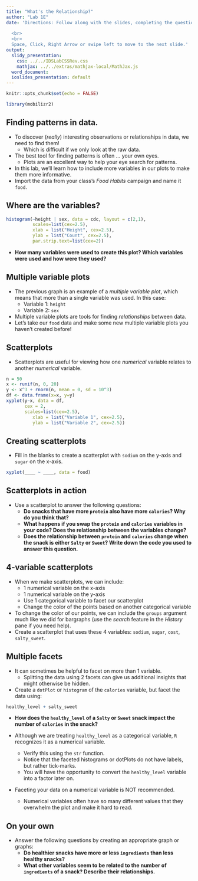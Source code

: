 ```yaml
---
title: "What's the Relationship?"
author: "Lab 1E"
date: 'Directions: Follow along with the slides, completing the questions in <font color=#25679E><b>blue</b></font> on your computer, and answering the questions in **red** in your journal.  
  
  <br>
  <br>
  Space, Click, Right Arrow or swipe left to move to the next slide.'
output:
  slidy_presentation:
    css: ../../IDSLabCSSRev.css
    mathjax: ../../extras/mathjax-local/MathJax.js
  word_document:
  ioslides_presentation: default
---
```


```r
knitr::opts_chunk$set(echo = FALSE)
```

```r
library(mobilizr2)
```

## Finding patterns in data.

- To discover (_really_) interesting observations or relationships in data, we need to find them!
    - Which is difficult if we only look at the raw data.
- The best tool for finding patterns is often ... your own eyes.
    - Plots are an excellent way to help your eye search for patterns.
- In this lab, we'll learn how to include more variables in our plots to make them more informative.
- Import the data from your class's _Food Habits_ campaign and name it `food`.


## Where are the variables?

```r
histogram(~height | sex, data = cdc, layout = c(2,1),
          scales=list(cex=2.5),
          xlab = list("Height", cex=2.5),
          ylab = list("Count", cex=2.5),
          par.strip.text=list(cex=2))
```

- **How many variables were used to create this plot? Which variables were used and how were they used?**


## Multiple variable plots

- The previous graph is an example of a _multiple variable plot_, which means that more than a single variable was used. In this case:
  - Variable 1: `height`
  - Variable 2: `sex`
- Multiple variable plots are tools for finding _relationships_ between data.
- Let's take our `food` data and make some new multiple variable plots you haven't created before!


## Scatterplots

- Scatterplots are useful for viewing how one _numerical_ variable relates to another _numerical_ variable.

```r
n = 50
x <- runif(n, 0, 20)
y <- x^3 + rnorm(n, mean = 0, sd = 10^3)
df <- data.frame(x=x, y=y)
xyplot(y~x, data = df,
       cex = 2,
       scales=list(cex=2.5),
          xlab = list("Variable 1", cex=2.5),
          ylab = list("Variable 2", cex=2.5))
```


## Creating scatterplots

- <span class="blue">Fill in the blanks to create a scatterplot with `sodium` on the y-axis and `sugar` on the x-axis.</span>
```r
xyplot(____ ~ ____, data = food)
```


## Scatterplots in action

- <span class="blue">Use a scatterplot to answer the following questions:</span>
    - **Do snacks that have more `protein` also have more `calories`? Why do you think that?**
    - **What happens if you swap the `protein` and `calories` variables in your code? Does the relationship between the variables change?**
    - **Does the relationship between `protein` and `calories` change when the snack is either `Salty` or `Sweet`? Write down the code you used to answer this question.**


## 4-variable scatterplots

- When we make scatterplots, we can include:
    - 1 numerical variable on the x-axis
    - 1 numerical variable on the y-axis
    - Use 1 categorical variable to facet our scatterplot
    - Change the color of the points based on another categorical variable
- To change the color of our points, we can include the `groups` argument  much like we did for bargraphs (use the _search_ feature in the _History_ pane if you need help).
- <span class="blue">Create a scatterplot that uses these 4 variables: `sodium`, `sugar`, `cost`, `salty_sweet`.</span>


## Multiple facets

- It can sometimes be helpful to facet on more than 1 variable.
  - Splitting the data using 2 facets can give us additional insights that might otherwise be hidden.

- <span class="blue">Create a `dotPlot` or `histogram` of the `calories` variable, but facet the data using:</span>
```r
healthy_level + salty_sweet 
```
- **How does the `healthy_level` of a `Salty` or `Sweet` snack impact the number of `calories` in the snack?**

- Although we are treating `healthy_level` as a categorical variable, `R` recognizes it as a numerical variable. 
  - <span class="blue">Verify this using the `str` function.</span>
  - Notice that the faceted histograms or dotPlots do not have labels, but rather tick-marks.
  - You will have the opportunity to convert the `healthy_level` variable into a factor later on.

- Faceting your data on a numerical variable is NOT recommended.
  - Numerical variables often have so many different values that they overwhelm the plot and make it hard to read.

## On your own

- <span class="blue">Answer the following questions by creating an appropriate graph or graphs:</span>
    - **Do healthier snacks have more or less `ingredients` than less healthy snacks?**
    - **What other variables seem to be related to the number of `ingredients` of a snack? Describe their relationships.**